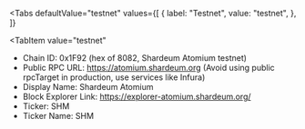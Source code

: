 
<Tabs
 defaultValue="testnet"
  values={[
    { label: "Testnet", value: "testnet", },
  ]}
>

<TabItem
  value="testnet"
>

- Chain ID: 0x1F92 (hex of 8082, Shardeum Atomium testnet)
- Public RPC URL: https://atomium.shardeum.org (Avoid using public rpcTarget in production, use
  services like Infura)
- Display Name: Shardeum Atomium
- Block Explorer Link: https://explorer-atomium.shardeum.org/
- Ticker: SHM
- Ticker Name: SHM

</TabItem>
</Tabs>
